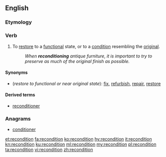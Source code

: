 ==English==

===Etymology===
{{prefix|re|condition|lang=en}}

===Verb===
{{en-verb}}

# To [[restore]] to a [[functional]] state, or to a [[condition]] resembling the [[original]].
#: ''When '''reconditioning''' antique furniture, it is important to try to preserve as much of the original finish as possible.''

====Synonyms====
* (''restore to functional or near original state''): [[fix]], [[refurbish]], [[repair]], [[restore]]

====Derived terms====
* [[reconditioner]]

===Anagrams===
* [[conditioner#English|conditioner]]

[[et:recondition]]
[[fa:recondition]]
[[ko:recondition]]
[[hy:recondition]]
[[it:recondition]]
[[kn:recondition]]
[[ku:recondition]]
[[ml:recondition]]
[[my:recondition]]
[[pl:recondition]]
[[ta:recondition]]
[[vi:recondition]]
[[zh:recondition]]